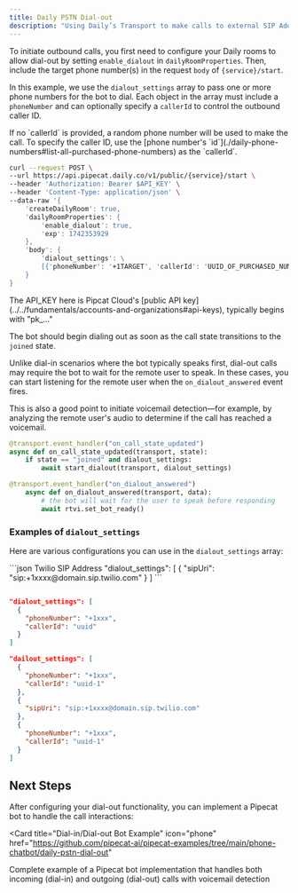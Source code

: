 ```yaml
---
title: Daily PSTN Dial-out
description: "Using Daily’s Transport to make calls to external SIP Addresses and PSTN numbers"
---
```


To initiate outbound calls, you first need to configure your Daily rooms to allow dial-out by setting `enable_dialout` in `dailyRoomProperties`. Then, include the target phone number(s) in the request `body` of `{service}/start`.

In this example, we use the `dialout_settings` array to pass one or more phone numbers for the bot to dial. Each object in the array must include a `phoneNumber` and can optionally specify a `callerId` to control the outbound caller ID.

<Info>
  If no `callerId` is provided, a random phone number will be used to make the
  call. To specify the caller ID, use the [phone number's
  `id`](./daily-phone-numbers#list-all-purchased-phone-numbers) as the
  `callerId`.
</Info>

```bash
curl --request POST \
--url https://api.pipecat.daily.co/v1/public/{service}/start \
--header 'Authorization: Bearer $API_KEY' \
--header 'Content-Type: application/json' \
--data-raw '{
    'createDailyRoom': true,
    'dailyRoomProperties': {
        'enable_dialout': true,
        'exp': 1742353929
    },
    'body': {
        'dialout_settings': \
        [{'phoneNumber': '+1TARGET', 'callerId': 'UUID_OF_PURCHASED_NUM'}]
    }
}
```

<Info>
  The API_KEY here is Pipcat Cloud's [public API
  key](../../fundamentals/accounts-and-organizations#api-keys), typically begins
  with "pk_..."
</Info>

The bot should begin dialing out as soon as the call state transitions to the `joined` state.

Unlike dial-in scenarios where the bot typically speaks first, dial-out calls may require the bot to wait for the remote user to speak. In these cases, you can start listening for the remote user when the `on_dialout_answered` event fires.

This is also a good point to initiate voicemail detection—for example, by analyzing the remote user's audio to determine if the call has reached a voicemail.

```python
@transport.event_handler("on_call_state_updated")
async def on_call_state_updated(transport, state):
    if state == "joined" and dialout_settings:
        await start_dialout(transport, dialout_settings)

@transport.event_handler("on_dialout_answered")
    async def on_dialout_answered(transport, data):
        # the bot will wait for the user to speak before responding
        await rtvi.set_bot_ready()
```

### Examples of `dialout_settings`

Here are various configurations you can use in the `dialout_settings` array:

<CodeGroup>
```json Twilio SIP Address
"dialout_settings": [
  { 
    "sipUri": "sip:+1xxxx@domain.sip.twilio.com" 
  }
]
```

```json Phone Number with CallerID

"dialout_settings": [
  {
    "phoneNumber": "+1xxx",
    "callerId": "uuid"
  }
]

```

```json Multiple Phone Numbers
"dailout_settings": [
  {
    "phoneNumber": "+1xxx",
    "callerId": "uuid-1"
  },
  {
    "sipUri": "sip:+1xxxx@domain.sip.twilio.com"
  },
  {
    "phoneNumber": "+1xxx",
    "callerId": "uuid-1"
  }
]
```

</CodeGroup>

## Next Steps

After configuring your dial-out functionality, you can implement a Pipecat bot to handle the call interactions:

<Card
  title="Dial-in/Dial-out Bot Example"
  icon="phone"
  href="https://github.com/pipecat-ai/pipecat-examples/tree/main/phone-chatbot/daily-pstn-dial-out"
>
  Complete example of a Pipecat bot implementation that handles both incoming
  (dial-in) and outgoing (dial-out) calls with voicemail detection
</Card>
